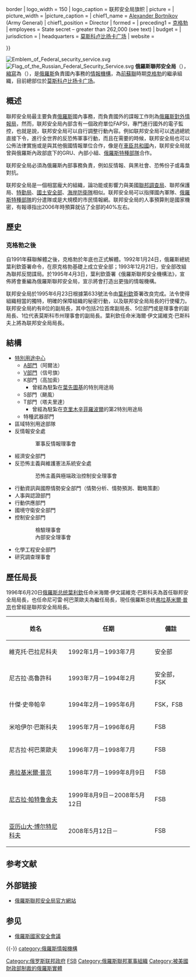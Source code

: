 {{Unreferenced|time=2022-04-26T06:30:39+00:00}}
{{noteTA
|G1=TO
|G2=PP
|1=zh-cn:克格勃; zh-tw:KGB; zh-hk:蘇聯秘密警察; zh-sg:KGB;
}}
{{Infobox government agency
| agency_name       = 俄罗斯联邦安全局
| native_name       = {{lang|ru|Федеральная служба безопасности Российской Федерации}}
| agency_type       = Independent
| seal              = Emblem of Federal security service.svg
| seal_width        = 150
| seal_caption      = 联邦安全局徽章
| logo              = Flag of the Russian Federal Security Service.svg{{!}}border
| logo_width        = 150
| logo_caption      = 联邦安全局旗帜
| picture           = 
| picture_width     = 
|picture_caption    = 
| chief1_name       = [[Alexander_Bortnikov|Alexander Bortnikov]] (Army General)
| chief1_position   = Director
| formed            = {{start date and age|df=yes|1995|4|3}}
| preceding1        = [[克格勃|克格勃]]
| employees         = State secret – greater than 262,000 (see text)
| budget            = 
| jurisdiction      = {{RUS}}
| headquarters      = {{RUS}}[[莫斯科|莫斯科]][[卢比扬卡广场|卢比扬卡广场]]
| website           = {{URL|fsb.ru|FSB.ru}}
{{Infobox building
| embed = yes
| name               = 
| native_name        = 
| native_name_lang   = 
| image              = Moscow Kuznetsky Most Street 24.jpg
| image_size         = 250px
| caption            = Headquarters of the FSB on 24 Kuznetski Most
| start_date         = 
| completion_date    = 
| location           =
| coordinates        =             
| map_type           = 
| architectural      = 
| status             = 
| antenna_spire      = 
| top_floor          = 
| floor_count        = 
| elevator_count     = 
| floor_area         = 
| developer          = 
| owner              = 
}}

}}

[[File:Emblem_of_Federal_security_service.svg|thumb]]
[[File:Flag_of_the_Russian_Federal_Security_Service.svg|thumb]]
'''俄羅斯聯邦安全局'''（{{lang-ru|Федеральная служба безопасности Российской Федерации|Federal'naya sluzhba bezopasnosti Rossiyskoy Federatsii}}），[[縮寫|縮寫]]為{{lang|ru|ФСБ}}（{{translit|FSB}}），是[[俄羅斯|俄羅斯]]負責國內事務的[[情報機構|情報機構]]，為[[苏联|前蘇聯]]時期[[克格勃|克格勃]]的繼承組織，目前總部位於[[莫斯科|莫斯科]][[卢比扬卡广场|卢比扬卡广场]]。

== 概述 ==
聯邦安全局最主要負責[[俄羅斯|俄羅斯]]國內事務，而負責國外的諜報工作則為[[俄羅斯對外情報局|俄羅斯對外情報局]]，然而，联邦安全局內部含有一個政府單位FAPSI，專門進行國外的電子監控，也就是說，联邦安全局可以自行調整行動內容。例如联邦安全局可以透過總統直接下令，進行全世界的反恐怖軍事行動，而且在需要的時候，联邦安全局也可以公佈法律實施或是與其他俄國情報單位合作，像是在[[車臣共和國|車臣共和國]]內，联邦安全局就曾與俄羅斯內政部底下的GRU、內部小組、[[俄罗斯特种部队|俄羅斯特種部隊]]合作。

联邦安全局必須為俄羅斯內部事務負責，例如反情報、與黑社會、恐怖份子或毒梟對抗。

联邦安全局是一個相當龐大的組織，論功能或影響力與美國[[聯邦調查局|聯邦調查局]]、聯邦保護局、[[美国特勤局|特勤局]]、[[國土安全部|國土安全部]]、[[海岸防衛隊|海岸防衛隊]]相似。联邦安全局可以指揮國內軍隊、[[俄罗斯特种部队|俄羅斯特種部隊]]的分遣隊或是大規模的市民情報網。联邦安全局的人事預算則是國家機密，有報導指出2006年時預算就佔了全部的40%左右。

== 歷史 ==
=== 克格勃之後 ===
自1991年蘇聯解體之後，克格勃於年底也正式解體。1992年1月24日，俄羅斯總統葉利欽簽署命令，在原克格勃基礎上成立安全部；1993年12月21日，安全部改組為聯邦反間諜局。於1995年4月3日，葉利欽簽署《俄羅斯聯邦安全機構法》，宣佈將會重編為俄羅斯聯邦安全局，宣示將會打造出更強的情報機構。

联邦安全局於1995年6月23日根據第633號法令由[[葉利欽|葉利欽]]簽署改良完成。法令使得組織相當的獨特，明確的保障組織的秘密行動，以及联邦安全局局長的行使權力。联邦安全局約有8位的副局長，其中包括2位首席副局長、5位部門或是理事會的副局長、1位代表莫斯科市州理事會的副局長。葉利欽任命米海爾·伊文諾維克·巴斯科夫上將為联邦安全局局長。

== 結構 ==
*[[联邦安全局特別用途中心|特別用途中心]]
**[[阿尔法小组|A部門]]（阿爾法）
**[[信号旗特種部隊|V部門]]（信号旗）
**K部門（高加索）
*** 曾經為駐紮在[[葉先圖基|葉先圖基]]的特別用途局
**S部門（颶風）
**T部門（塔夫里達）
*** 曾經為駐紮在[[克里木|克里木]][[辛菲羅波爾|辛菲羅波爾]]的第2特別用途局
** 特種武器部門
* 區域特別用途部隊
* 反情報安全處
::軍事反情報理事會
* 經濟安全部門
* 反恐怖主義與維護憲法系統安全處
::恐怖主義與極端政治控制安全理事會
* 行動資訊與國際情勢安全部門（情勢分析、情勢預測、戰略策劃）
* 人事與認證部門
* 行動供應部門
* 國境守衛安全部門
* 控制安全部門
::檢驗理事會
::內部安全理事會
* 化學工程安全部門
* 研究調查理事會

== 歷任局長 ==
1996年6月20日[[俄罗斯总统|俄羅斯总统]][[葉利欽|葉利欽]]任命米海爾·伊文諾維克·巴斯科夫為首任聯邦安全局局長，也任命尼可雷·柯巴萊歐夫為繼任局長，現任俄羅斯总统[[弗拉基米爾·普京|弗拉基米爾·普京]]也曾經是聯邦安全局局長。
{| class="wikitable" border="1" 
|- 
!姓名 
!任期  
!備註
|- 
|維克托·巴拉尼科夫||1992年1月－1993年7月||安全部
|- 
|尼古拉·高魯許科||1993年7月－1994年2月 ||安全部，FSK
|- 
|什傑·史帝帕辛||1994年2月－1995年6月||FSK，FSB
|- 
|米哈伊尔·巴斯科夫||1995年7月－1996年6月||FSB
|- 
|尼古拉·柯巴萊歐夫||1996年7月－1998年7月||FSB
|- 
|[[弗拉基米爾·普京|弗拉基米爾·普京]]||1998年7月－1999年8月9日||FSB
|- 
|[[尼古拉·帕特鲁舍夫|尼古拉·帕特鲁舍夫]]||1999年8月9日－2008年5月12日||FSB
|- 
|[[亚历山大·博尔特尼科夫|亚历山大·博尔特尼科夫]]||2008年5月12日－||FSB
|}

== 参考文献 ==
{{Reflist}}

== 外部链接 ==
* [http://www.fsb.ru/ 俄羅斯聯邦安全局官方網站] {{Wayback|url=http://www.fsb.ru/ |date=20160106205548 }} {{ru}}

== 参见 ==
* [[俄羅斯國家安全會議|俄羅斯國家安全會議]]

{{-}}
{{俄罗斯政府部门}}
{{National Intelligence Agencies}}
{{authority control}}
[[category:俄羅斯情報機構|category:俄羅斯情報機構]]
[[Category:俄罗斯联邦政府|Category:俄罗斯联邦政府]]
[[Category:1992年建立政府機構|FSB]]
[[Category:俄羅斯聯邦軍事組織|Category:俄羅斯聯邦軍事組織]]
[[Category:被美國財政部制裁的俄羅斯實體|Category:被美國財政部制裁的俄羅斯實體]]